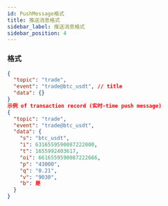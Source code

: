 ```yaml
---
id: PushMessage格式
title: 推送消息格式
sidebar_label: 推送消息格式
sidebar_position: 4
---
```


### 格式

```json title="格式"
{
  "topic": "trade",
  "event": "trade@btc_usdt", // title
  "data": {}
}
示例 of transaction record (实时-time push message)
{
  "topic": "trade",
  "event": "trade@btc_usdt",
  "data": {
    "s": "btc_usdt",
    "i": 6316559590087222000,
    "t": 1655992403617,
    "oi": 6616559590087222666,
    "p": "43000",
    "q": "0.21",
    "v": "9030",
    "b": 是
  }
}
```
